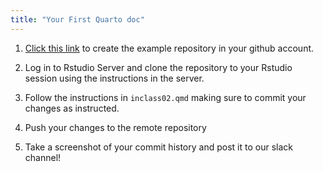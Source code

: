 ```yaml
---
title: "Your First Quarto doc"
---
```


1. [Click this link](https://classroom.github.com/a/oNFKZrLf) to create the example repository in your github account.

2. Log in to Rstudio Server and clone the repository to your Rstudio session using the instructions in the server.

3. Follow the instructions in `inclass02.qmd` making sure to commit your changes as instructed.

4. Push your changes to the remote repository

5. Take a screenshot of your commit history and post it to our slack channel!

